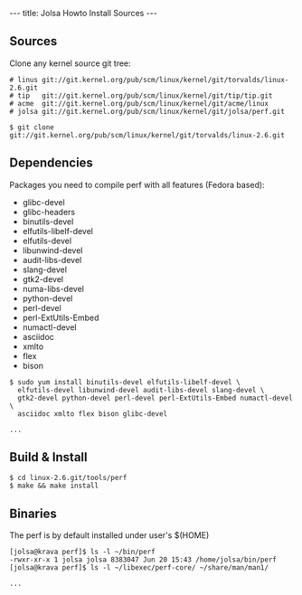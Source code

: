 ---
title: Jolsa Howto Install Sources
---

== Sources ==

Clone any kernel source git tree:
<pre>
# linus git://git.kernel.org/pub/scm/linux/kernel/git/torvalds/linux-2.6.git
# tip   git://git.kernel.org/pub/scm/linux/kernel/git/tip/tip.git
# acme  git://git.kernel.org/pub/scm/linux/kernel/git/acme/linux
# jolsa git://git.kernel.org/pub/scm/linux/kernel/git/jolsa/perf.git

$ git clone git://git.kernel.org/pub/scm/linux/kernel/git/torvalds/linux-2.6.git
</pre>

== Dependencies ==

Packages you need to compile perf with all features (Fedora based):
* glibc-devel
* glibc-headers
* binutils-devel
* elfutils-libelf-devel
* elfutils-devel
* libunwind-devel
* audit-libs-devel
* slang-devel
* gtk2-devel
* numa-libs-devel
* python-devel
* perl-devel
* perl-ExtUtils-Embed
* numactl-devel
* asciidoc
* xmlto
* flex
* bison

<pre>
$ sudo yum install binutils-devel elfutils-libelf-devel \
  elfutils-devel libunwind-devel audit-libs-devel slang-devel \
  gtk2-devel python-devel perl-devel perl-ExtUtils-Embed numactl-devel \
  asciidoc xmlto flex bison glibc-devel

...
</pre>

== Build & Install ==

<pre>
$ cd linux-2.6.git/tools/perf
$ make && make install
</pre>

== Binaries ==
The perf is by default installed under user's $(HOME)

<pre>
[jolsa@krava perf]$ ls -l ~/bin/perf 
-rwxr-xr-x 1 jolsa jolsa 8383047 Jun 20 15:43 /home/jolsa/bin/perf
[jolsa@krava perf]$ ls -l ~/libexec/perf-core/ ~/share/man/man1/

...
</pre>